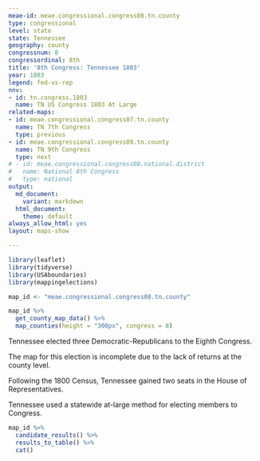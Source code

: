 ```yaml
---
meae-id: meae.congressional.congress08.tn.county
type: congressional
level: state
state: Tennessee
geography: county
congressnum: 8
congressordinal: 8th
title: '8th Congress: Tennessee 1803'
year: 1803
legend: fed-vs-rep
nnv:
- id: tn.congress.1803
  name: TN US Congress 1803 At Large
related-maps:
- id: meae.congressional.congress07.tn.county
  name: TN 7th Congress
  type: previous
- id: meae.congressional.congress09.tn.county
  name: TN 9th Congress
  type: next
# - id: meae.congressional.congress08.national.district
#   name: National 8th Congress
#   type: national
output:
  md_document:
    variant: markdown
  html_document:
    theme: default
always_allow_html: yes
layout: maps-show

---
```


```r
library(leaflet)
library(tidyverse)
library(USAboundaries)
library(mappingelections)

map_id <- "meae.congressional.congress08.tn.county"
```

<div class="map">

```r
map_id %>%
  get_county_map_data() %>%
  map_counties(height = "300px", congress = 8)
```

</div>

Tennessee elected three Democratic-Republicans to the Eighth Congress.

The map for this election is incomplete due to the lack of returns at the county level.

Following the 1800 Census, Tennessee gained two seats in the House of Representatives.

Tennessee used a statewide at-large method for electing members to Congress.

<div class="results-table">

```r
map_id %>%
  candidate_results() %>%
  results_to_table() %>%
  cat()
```

</div>
